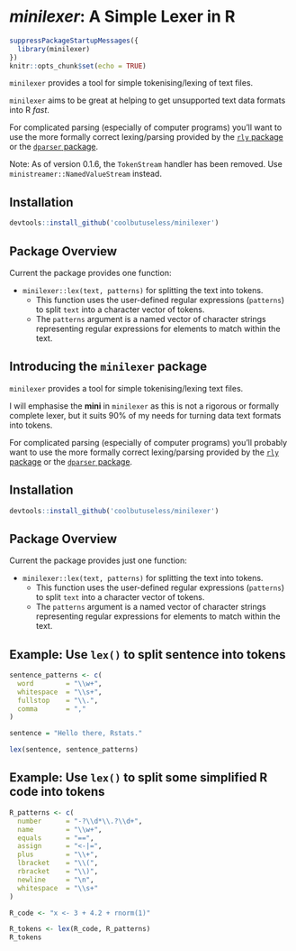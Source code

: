 
*minilexer*: A Simple Lexer in R
==============================================================================


```{r setup, include=FALSE}
suppressPackageStartupMessages({
  library(minilexer)
})
knitr::opts_chunk$set(echo = TRUE)
```


`minilexer` provides a tool for simple tokenising/lexing of text files.  

`minilexer` aims to be great at helping to get unsupported text data formats into R *fast*. 

For complicated parsing (especially of computer programs) you'll want to use the more formally correct lexing/parsing provided by the [`rly` package](https://cran.r-project.org/package=rly) or the [`dparser` package](https://cran.r-project.org/package=dparser).

Note: As of version 0.1.6, the `TokenStream` handler has been removed. Use `ministreamer::NamedValueStream` instead.


Installation
-----------------------------------------------------------------------------
```{r eval=FALSE}
devtools::install_github('coolbutuseless/minilexer')
```



Package Overview
-----------------------------------------------------------------------------


Current the package provides one function:

* `minilexer::lex(text, patterns)` for splitting the text into tokens.
    * This function uses the user-defined regular expressions (`patterns`) to split 
      `text` into a character vector of tokens.
    * The `patterns` argument is a named vector of character strings representing regular
      expressions for elements to match within the text.  




Introducing the `minilexer` package
-----------------------------------------------------------------------------

`minilexer` provides a tool for simple tokenising/lexing text files.

I will emphasise the **mini** in `minilexer` as this is not a rigorous or formally complete lexer, but it
suits 90% of my needs for turning data text formats into tokens.

For complicated parsing (especially of computer programs) you'll probably want to use the more formally correct lexing/parsing provided by the [`rly` package](https://cran.r-project.org/package=rly) or the [`dparser` package](https://cran.r-project.org/package=dparser).



Installation
-----------------------------------------------------------------------------
```{r eval=FALSE}
devtools::install_github('coolbutuseless/minilexer')
```



Package Overview
-----------------------------------------------------------------------------

Current the package provides just one function: 

* `minilexer::lex(text, patterns)` for splitting the text into tokens.
    * This function uses the user-defined regular expressions (`patterns`) to split 
      `text` into a character vector of tokens.
    * The `patterns` argument is a named vector of character strings representing regular
      expressions for elements to match within the text.  


Example: Use `lex()` to split sentence into tokens
-----------------------------------------------------------------------------
```{r}
sentence_patterns <- c(
  word        = "\\w+", 
  whitespace  = "\\s+",
  fullstop    = "\\.",
  comma       = ","
)

sentence = "Hello there, Rstats."

lex(sentence, sentence_patterns)
```



Example: Use `lex()` to split some simplified R code into tokens
-----------------------------------------------------------------------------

```{r}
R_patterns <- c(
  number      = "-?\\d*\\.?\\d+",
  name        = "\\w+",
  equals      = "==",
  assign      = "<-|=",
  plus        = "\\+",
  lbracket    = "\\(",
  rbracket    = "\\)",
  newline     = "\n",
  whitespace  = "\\s+"
)

R_code <- "x <- 3 + 4.2 + rnorm(1)"

R_tokens <- lex(R_code, R_patterns)
R_tokens
```





